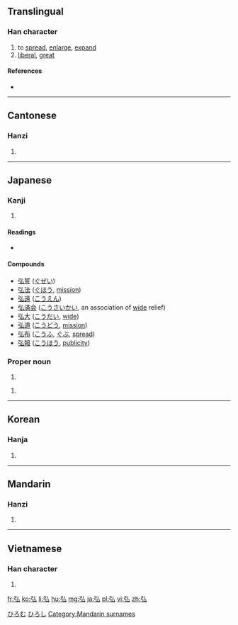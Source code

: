 ==Translingual==

===Han character===
{{Han char|rn=57|rad=弓|as=02|sn=5|four=1223<sub>0</sub>|canj=弓戈 (NI), X弓戈 (XNI)|ids=⿰[[弓]][[厶]]}}

# to [[spread]], [[enlarge]], [[expand]]
# [[liberal]], [[great]]

====References====
* {{Han ref|kx=0356.170|dkj=09709|dj=0673.020|hdz=20990.150|uh=5F18|ud=24344|bh=A5B0|bd=42416}}

----

==Cantonese==

===Hanzi===
{{yue-hanzi|jyut=[[wang4]]|y=wang4}}

# {{defn|lang=yue|sort=弓02}}

----

==Japanese==

===Kanji===
{{ja-kanji|grade=|rs=弓02}}

# {{defn|lang=ja|sort=弓02}}

====Readings====
* {{ja-readings|on=[[こう]] (kō), [[ぐ]] (gu)|kun=[[ひろい]] (hiroi), [[ひろめる]] (hiromeru), [[ひろまる]] (hiromaru)}}

====Compounds====
* [[弘誓]] ([[ぐぜい]])
* [[弘法]] ([[ぐほう]], [[mission]])
* [[弘遠]] ([[こうえん]])
* [[弘済会]] ([[こうさいかい]], an association of [[wide]] relief)
* [[弘大]] ([[こうだい]], [[wide]])
* [[弘道]] ([[こうどう]], [[mission]])
* [[弘布]] ([[こうふ]], [[ぐぶ]], [[spread]])
* [[弘報]] ([[こうほう]], [[publicity]])

===Proper noun===
{{ja-pos|k|proper|hira=ひろし|rom=Hiroshi}}

# {{given name|male|lang=ja}}

{{ja-pos|k|proper|hira=ひろむ|rom=Hiromu}}

# {{given name|male|lang=ja}}

[[Category:Japanese male given names|ひろむ]]
[[Category:Japanese male given names|ひろし]]

----

==Korean==

===Hanja===
{{ko-hanja|hangeul=홍|eumhun=|rv=hong|mr=hong|y=hong}}

# {{defn|lang=ko|sort=弓02}}

----

==Mandarin==

===Hanzi===
{{cmn-hanzi|pin=[[hóng]] ([[hong2]]), [[Hóng]] ([[Hong2]])|wg=hung<sup>2</sup>, Hung<sup>2</sup>}}

# {{defn|lang=cmn|sort=弓02}}

----

==Vietnamese==

===Han character===
{{vi-hantu|[[hoằng]], [[ngoằng]]|rs=弓02}}

# {{defn|lang=vi|sort=弓02}}

[[Category:Mandarin surnames]]

[[fr:弘]]
[[ko:弘]]
[[li:弘]]
[[hu:弘]]
[[mg:弘]]
[[ja:弘]]
[[pl:弘]]
[[vi:弘]]
[[zh:弘]]